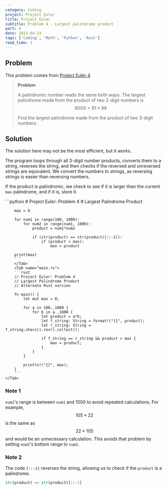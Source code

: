 ```yaml
---
category: Coding
project: Project Euler
title: Project Euler
subtitle: Problem 4 - Largest palindrome product
part: 4
date: 2023-04-23
tags: ['Coding', 'Math', 'Python', 'Rust']
read_time: 1
---
```



## Problem

This problem comes from [Project Euler 4](https://projecteuler.net/problem=4)

> **Problem**
>
> A palindromic number reads the same both ways. The largest palindrome made from the product of two 2-digit numbers is $$ 9009 = 91 \times 99$$ 
>
> Find the largest palindrome made from the product of two 3-digit numbers.

## Solution

The solution here may not be the most efficient, but it works.

The program loops through all 3-digit number products, converts them to a string, reverses the string, and then checks if the reversed and unreversed strings are equivalent.
We convert the numbers to strings, as reversing strings is easier than reversing numbers.

If the product is palindromic, we check to see if it is larger than the current `max` palindrome, and if it is, store it.

<Tabs>
    <Tab name="problem04.py" checked="checked">
        ```python
        # Project Euler: Problem 4
        # Largest Palindrome Product

        max = 0

        for num1 in range(100, 1000):
            for num2 in range(num1, 1000):
                product = num1*num2

                if (str(product) == str(product)[::-1]):
                    if (product > max):
                        max = product

        print(max)
        ```
        </Tab>
        <Tab name="main.rs">
        ```rust
        // Project Euler: Problem 4
        // Largest Palindrome Product
        // Alternate Rust version

        fn main() {
            let mut max = 0;

            for a in 100..1000 {
                for b in a..1000 {
                    let product = a*b;
                    let f_string: String = format!("{}", product);
                    let r_string: String = f_string.chars().rev().collect();

                    if f_string == r_string && product > max {
                        max = product;
                    }
                }
            }

            println!("{}", max);
        }
        ```
    </Tab>
</Tabs>

### Note 1

`num2`'s range is between `num1` and 1000 to avoid repeated calculations. For example, $$ 105 \times 22$$ is the same as $$ 22 \times 105$$ and would be an unnecessary calculation. This avoids that problem by setting `num2`'s bottom range to `num1`.

### Note 2

The code `[::-1]` reverses the string, allowing us to check if the `product` is a palindrome.

```python
str(product) == str(product)[::-1]
```